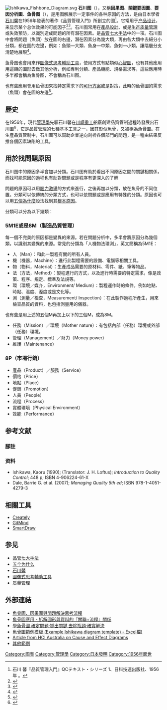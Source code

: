 {{noteTA
|1=zh-tw:品質;zh-cn:质量;
|2=zh-tw:魚骨圖;zh-cn:石川图;
|3=zh-tw:石川圖;zh-cn:鱼骨图;
}}

[[File:Ishikawa_Fishbone_Diagram.svg|thumb]]
'''石川图'''（{{lang-en|Ishikawa Diagram}}），又稱'''因果图'''、'''關鍵要因圖'''、'''要因分析圖'''、'''鱼骨图'''（{{lang|en|Fishbone Diagram}}），是用图解展示一定事件的各种原因的方法，是由日本學者[[石川馨|石川馨]]在1956年發表的著作《品質管理入門》所創立的{{le|因果模型|Causal model}}圖<ref>石川 馨『品質管理入門』QCテキスト・シリーズ 1、日科技連出版社、1956年<!-- この初版から掲載されているかどうかは未確認 -->。</ref>。它常用于[[产品设计|产品设计]]，来显示某个总体效果的可能因子<ref>{{cite book | last = Ishikawa |first = Kaoru | title= Guide to Quality Control | year = 1968 | publisher = JUSE | location = Tokyo
}}</ref><ref>{{cite book | last = Ishikawa | first = Kaoru | title = Guide to Quality Control | url = https://archive.org/details/guidetoqualityco00ishi | publisher = Asian Productivity Organization | year =  1976 | isbn = 92-833-1036-5}}</ref>。石川图常用在[[產品設計|產品設計]]、或是[[质量管理|生产质量管理]]或失效預防，以識別造成問題的所有潛在因素。是[[品管七大手法|品管七大手法]]中的一項。石川图中會將問題（魚頭）放在圖的右邊，潛在因素分為幾大類，再由各大類中去細分小分類，都在圖的左邊，例如：魚頭—大類、魚身—中類、魚刺—小類，讓階層分支清楚地展現<ref>{{Cite web|title=EP10. 拆解圖形與資料的『關聯+流程』關係|url=http://www.lcnet.com.tw/Q&A/20191203.html#link1|accessdate=2019-12-11|date=2019-12-03|format=|work=www.lcnet.com.tw|publisher=Smart eVision Inc.|language=zh}}</ref>。

鱼骨图也會用來作[[圖像式思考輔助工具|圖像式思考輔助工具]]，使用方式有點類似[[心智圖|心智圖]]，也有其他應用用這類的圖形去做其他分析，例如專利分類、產品機能、規格需求等，這些應用時多半都會稱為鱼骨图，不會稱為石川图。

也有些應用會用鱼骨图來找特定需求下的[[可行方案|可行方案]]或是對策，此時的魚骨圖的需求（魚頭）會在圖的左邊<ref name="藍新堯2015">{{cite book|author=藍新堯|title=圖解醫療行銷|url=http://books.google.com/books?id=ReavDAAAQBAJ&pg=PA107|date=1 September 2015|publisher=五南圖書出版股份有限公司|isbn=978-957-11-8189-9|pages=107–}}</ref>。

== 歷史 ==
在1956年，現代[[管理學|管理學]]先驅石川馨在[[川崎重工|川崎重工]]船廠創建品質管制過程時發展出石川圖<ref>{{cite book |year=2001 |title=Infusion Therapy in Clinical Practice |first=Judy |last=Hankins |pages=42}}</ref>，它是[[品質管理|品質管理]]的七種基本工具之一，因其形似魚骨，又被稱為魚骨圖。在生產品質管制中，石川圖可以幫助企業逆向剖析各個部門的問題，是一種由結果反推各個因素缺陷的工具。

==用於找問題原因==
石川图中的原因多半會加以分類。石川图有助於看出不同原因之間的關鍵相關係，而找可能原因的過程也有助對問題或是程序有更深入的了解

問題的原因可以用[[腦力激盪|腦力激盪]]的方式來進行，之後再加以分類，放在魚骨的不同位置。分類可以依傳統的分類方式，也可以依問題或是應用有特殊的分類。原因也可以用[[五個為什麼|五個為什麼]]設法找到其[[根本原因|根本原因]]。

分類可以分為以下幾類：
===5M1E或是8M（製造品質管理）===
每一個不完美的原因都是變異的來源。若在問題分析中，多半會將原因分為幾個類，以識別其變異的來源。常見的分類為「人機物法環測」，英文簡稱為5M1E：
*人（Man）：和此一製程有關的所有人員。
*機（機器，Machine）：進行此製程需要的設備、電腦等相關工具。
*物（物料，Material）：生產成品需要的原材料、零件、紙、筆等物品。
*法（方法，Method）：製程進行的方式，以及進行時需要的特定需求，像是政策、程序、規定、標準及法規等。
*環（環境／媒介，Environment/ Medium）：製程運作時的條件，例如地點、時點、溫度、溼度或是文化等。
*測（測量／檢查，Measurement/ Inspection）：在此製作過程所產生，用來檢查品質的資料，也包括測量用的儀器。

也有些是用上述的五個M再加上以下的三個M，成為8M。
*任務（Mission）／環境（Mother nature）：有包括內部（任務）環境或外部（任務）環境。
*管理（Management）／財力（Money power）
*維護（Maintenance）

===8P（市場行銷）===
*產品（Product）／服務（Service）
*價格（Price） 
*地點（Place）
*促銷（Promotion）
*人員（People）
*流程（Process）
*實體環境（Physical Environment）
*效能（Performance）

==参考文献==
===腳註===
{{Reflist}}

===资料===
*Ishikawa, Kaoru (1990); (Translator: J. H. Loftus); ''Introduction to Quality Control''; 448 p; ISBN 4-906224-61-X {{OCLC|61341428}}
*Dale, Barrie G. et al. (2007); ''Managing Quality 5th ed''; ISBN 978-1-4051-4279-3 {{OCLC|288977828}}

==相關工具==
*[https://creately.com/lp/fishbone-diagram-maker-online/ Creately]
*[https://gitmind.com/tw/ GitMind]
*[https://www.smartdraw.com/cause-and-effect/fishbone-diagram-maker.htm SmartDraw]

==参见==
*[[品管七大手法|品管七大手法]]
*[[五个为什么|五个为什么]]
*[[石川馨|石川馨]] 
*[[圖像式思考輔助工具|圖像式思考輔助工具]]
*[[质量管理|质量管理]]

==外部連結==
{{Commons category|Ishikawa diagrams}}
*[https://web.archive.org/web/20130905140128/http://cdnet.stpi.org.tw/techroom/analysis/pat_A107.htm 魚骨圖、因果圖與問題解決思考流程]
*[http://www.lcnet.com.tw/Q&A/20191203.html#link1 魚骨圖應用 - 拆解圖形與資料的『關聯+流程』關係]
*[http://www.managertoday.com.tw/?p=855 學魚骨圖 確定問題‧抓出關鍵 去除瓶頸‧確實解決]
*[https://web.archive.org/web/20140105050101/http://tools.adaptivebms.com/download/Ishikawa%20Fish%20Bone%20Tool%20AdaptiveBMS.xls 魚骨圖範例模板 (Example Ishikawa diagram template) - Excel檔)]
*[http://www.hci.com.au/hcisite5/library/materials/Cause%20and%20effect%20diagrams.htm Article from HCI Australia on Cause and Effect Diagrams]
*[https://web.archive.org/web/20150928173750/http://www.formbirds.com/download-fishbone-diagram 其他範例]
{{品质管理工具}}
{{可视化}}
{{Authority control}}

[[Category:图表|Category:图表]]
[[Category:管理學|Category:管理學]]
[[Category:日本發明|Category:日本發明]]
[[Category:1956年面世|Category:1956年面世]]